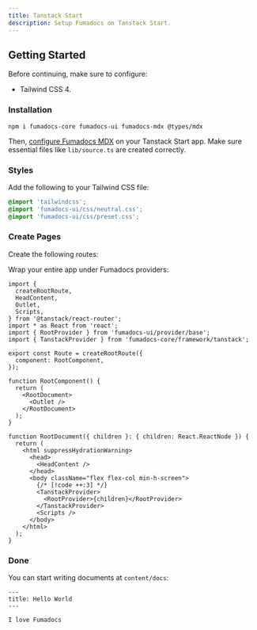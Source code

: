 ```yaml
---
title: Tanstack Start
description: Setup Fumadocs on Tanstack Start.
---
```


## Getting Started

Before continuing, make sure to configure:

- Tailwind CSS 4.

### Installation

```npm
npm i fumadocs-core fumadocs-ui fumadocs-mdx @types/mdx
```

Then, [configure Fumadocs MDX](/docs/mdx/vite/tanstack) on your Tanstack Start app.
Make sure essential files like `lib/source.ts` are created correctly.

### Styles

Add the following to your Tailwind CSS file:

```css title="styles/app.css"
@import 'tailwindcss';
@import 'fumadocs-ui/css/neutral.css';
@import 'fumadocs-ui/css/preset.css';
```

### Create Pages

Create the following routes:

Wrap your entire app under Fumadocs providers:

```tsx title="__root.tsx"
import {
  createRootRoute,
  HeadContent,
  Outlet,
  Scripts,
} from '@tanstack/react-router';
import * as React from 'react';
import { RootProvider } from 'fumadocs-ui/provider/base';
import { TanstackProvider } from 'fumadocs-core/framework/tanstack';

export const Route = createRootRoute({
  component: RootComponent,
});

function RootComponent() {
  return (
    <RootDocument>
      <Outlet />
    </RootDocument>
  );
}

function RootDocument({ children }: { children: React.ReactNode }) {
  return (
    <html suppressHydrationWarning>
      <head>
        <HeadContent />
      </head>
      <body className="flex flex-col min-h-screen">
        {/* [!code ++:3] */}
        <TanstackProvider>
          <RootProvider>{children}</RootProvider>
        </TanstackProvider>
        <Scripts />
      </body>
    </html>
  );
}
```

### Done

You can start writing documents at `content/docs`:

```mdx title="content/docs/index.mdx"
---
title: Hello World
---

I love Fumadocs
```
